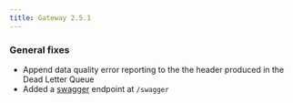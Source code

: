 ```yaml
---
title: Gateway 2.5.1
---
```


### General fixes

- Append data quality error reporting to the the header produced in the Dead Letter Queue
- Added a [swagger](https://github.com/swagger-api/swagger-ui) endpoint at `/swagger`